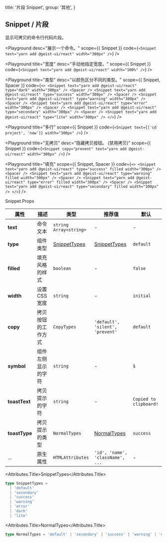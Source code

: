 
  title: '片段 Snippet',
  group: '其他',
}

## Snippet / 片段

显示可拷贝的命令行代码片段。

<Playground
  desc="展示一个命令。"
  scope={{ Snippet }}
  code={`
<Snippet text="yarn add @geist-ui/react" width="300px" />
`}
/>

<Playground
  title="宽度"
  desc="手动地指定宽度。"
  scope={{ Snippet }}
  code={`
<Snippet text="yarn add @geist-ui/react" width="100%" />
`}
/>

<Playground
  title="类型"
  desc="以颜色区分不同的类型。"
  scope={{ Snippet, Spacer }}
  code={`
<>
  <Snippet text="yarn add @geist-ui/react" type="dark" width="300px" />
  <Spacer />
  <Snippet text="yarn add @geist-ui/react" type="success" width="300px" />
  <Spacer />
  <Snippet text="yarn add @geist-ui/react" type="warning" width="300px" />
  <Spacer />
  <Snippet text="yarn add @geist-ui/react" type="error" width="300px" />
  <Spacer />
  <Snippet text="yarn add @geist-ui/react" type="secondary" width="300px" />
  <Spacer />
  <Snippet text="yarn add @geist-ui/react" type="lite" width="300px" />
</>
`}
/>

<Playground
  title="多行"
  scope={{ Snippet }}
  code={`
<Snippet text={['cd project', 'now']} width="300px" />
`}
/>

<Playground
  title="无拷贝"
  desc="隐藏拷贝按钮。 (禁用拷贝)"
  scope={{ Snippet }}
  code={`
<Snippet copy="prevent" text="yarn add @geist-ui/react" width="300px" />
`}
/>

<Playground
  title="填充"
  scope={{ Snippet, Spacer }}
  code={`
<>
  <Snippet text="yarn add @geist-ui/react" type="success" filled width="300px" />
  <Spacer />
  <Snippet text="yarn add @geist-ui/react" type="warning" filled width="300px" />
  <Spacer />
  <Snippet text="yarn add @geist-ui/react" type="error" filled width="300px" />
  <Spacer />
  <Snippet text="yarn add @geist-ui/react" type="secondary" filled width="300px" />
</>
`}
/>

<Attributes edit="/pages/zh-cn/components/snippet.mdx">
<Attributes.Title>Snippet.Props</Attributes.Title>

| 属性          | 描述               | 类型                          | 推荐值                           | 默认                   |
| ------------- | ------------------ | ----------------------------- | -------------------------------- | ---------------------- |
| **text**      | 命令文本           | `string` `Array<string>`      | -                                | -                      |
| **type**      | 组件类型           | [SnippetTypes](#snippettypes) | [SnippetTypes](#snippettypes)    | `default`              |
| **filled**    | 填充风格的样式     | `boolean`                     | -                                | `false`                |
| **width**     | 设置 CSS 宽度      | `string`                      | -                                | `initial`              |
| **copy**      | 拷贝按钮的工作方式 | `CopyTypes`                   | `'default', 'silent', 'prevent'` | `default`              |
| **symbol**    | 组件左侧显示的字符 | `string`                      | -                                | `$`                    |
| **toastText** | 拷贝提示的字符     | `string`                      | -                                | `Copied to clipboard!` |
| **toastType** | 拷贝提示的类型     | `NormalTypes`                 | [NormalTypes](#normaltypes)      | `success`              |
| ...           | 原生属性           | `HTMLAttributes`              | `'id', 'name', 'className', ...` | -                      |

<Attributes.Title>SnippetTypes</Attributes.Title>

```ts
type SnippetTypes =
  | 'default'
  | 'secondary'
  | 'success'
  | 'warning'
  | 'error'
  | 'dark'
  | 'lite'
```

<Attributes.Title>NormalTypes</Attributes.Title>

```ts
type NormalTypes = 'default' | 'secondary' | 'success' | 'warning' | 'error'
```

</Attributes>

